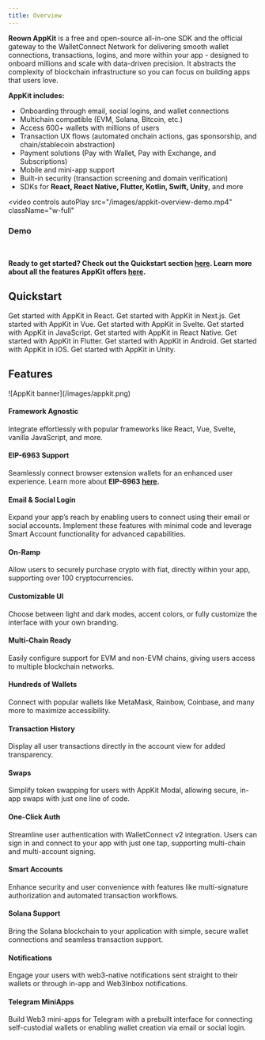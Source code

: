 ```yaml
---
title: Overview
---
```


**Reown AppKit** is a free and open-source all-in-one SDK and the official gateway to the WalletConnect Network for delivering smooth wallet connections, transactions, logins, and more within your app - designed to onboard millions and scale with data-driven precision. It abstracts the complexity of blockchain infrastructure so you can focus on building apps that users love. 

**AppKit includes:**

- Onboarding through email, social logins, and wallet connections
- Multichain compatible (EVM, Solana, Bitcoin, etc.)
- Access 600+ wallets with millions of users
- Transaction UX flows (automated onchain actions, gas sponsorship, and chain/stablecoin abstraction)
- Payment solutions (Pay with Wallet, Pay with Exchange, and Subscriptions)
- Mobile and mini-app support
- Built-in security (transaction screening and domain verification)
- SDKs for **React, React Native, Flutter, Kotlin, Swift, Unity**, and more

<video
  controls
  autoPlay
  src="/images/appkit-overview-demo.mp4"
  className="w-full"
></video>

### Demo
<Card icon="flask" title="Try Demo" href="http://demo.reown.com/?utm_source=appkit&utm_medium=docs&utm_campaign=backlinks" external />
<br/>

**Ready to get started? Check out the Quickstart section [here](#quickstart). Learn more about all the features AppKit offers [here](#features).**

## Quickstart
<CardGroup cols={2}>
  <Card title="React" icon="react" href="./react/core/installation">
    Get started with AppKit in React.
  </Card>

  <Card title="Next.js" icon="square-n" href="./next/core/installation">
    Get started with AppKit in Next.js.
  </Card>

  <Card title="Vue" icon="vuejs" href="./vue/core/installation">
    Get started with AppKit in Vue.
  </Card>

  <Card title="Svelte" icon="svelte" href="./svelte/core/installation">
    Get started with AppKit in Svelte.
  </Card>

  <Card title="JavaScript" icon="js" href="./javascript/core/installation">
    Get started with AppKit in JavaScript.
  </Card>

  <Card title="React Native" icon="react" href="./react-native/core/installation">
    Get started with AppKit in React Native.
  </Card>

  <Card title="Flutter" icon="flutter" href="./flutter/core/installation">
    Get started with AppKit in Flutter.
  </Card>

  <Card title="Android" icon="android" href="./android/core/installation">
    Get started with AppKit in Android.
  </Card>

  <Card title="iOS" icon="apple" href="./ios/core/installation">
    Get started with AppKit in iOS.
  </Card>

  <Card title="Unity" icon="unity" href="./unity/core/installation">
    Get started with AppKit in Unity.
  </Card>
</CardGroup>


## Features
<Frame>
![AppKit banner](/images/appkit.png)
</Frame>

#### Framework Agnostic
Integrate effortlessly with popular frameworks like React, Vue, Svelte, vanilla JavaScript, and more.

#### EIP-6963 Support
Seamlessly connect browser extension wallets for an enhanced user experience. Learn more about **EIP-6963 [here](https://eips.ethereum.org/EIPS/eip-6963).**

#### Email & Social Login
Expand your app’s reach by enabling users to connect using their email or social accounts. Implement these features with minimal code and leverage Smart Account functionality for advanced capabilities.

#### On-Ramp
Allow users to securely purchase crypto with fiat, directly within your app, supporting over 100 cryptocurrencies.

#### Customizable UI
Choose between light and dark modes, accent colors, or fully customize the interface with your own branding.

#### Multi-Chain Ready
Easily configure support for EVM and non-EVM chains, giving users access to multiple blockchain networks.

#### Hundreds of Wallets
Connect with popular wallets like MetaMask, Rainbow, Coinbase, and many more to maximize accessibility.

#### Transaction History
Display all user transactions directly in the account view for added transparency.

#### Swaps
Simplify token swapping for users with AppKit Modal, allowing secure, in-app swaps with just one line of code.

#### One-Click Auth
Streamline user authentication with WalletConnect v2 integration. Users can sign in and connect to your app with just one tap, supporting multi-chain and multi-account signing.

#### Smart Accounts
Enhance security and user convenience with features like multi-signature authorization and automated transaction workflows.

#### Solana Support
Bring the Solana blockchain to your application with simple, secure wallet connections and seamless transaction support.

#### Notifications
Engage your users with web3-native notifications sent straight to their wallets or through in-app and Web3Inbox notifications.

#### Telegram MiniApps
Build Web3 mini-apps for Telegram with a prebuilt interface for connecting self-custodial wallets or enabling wallet creation via email or social login.
